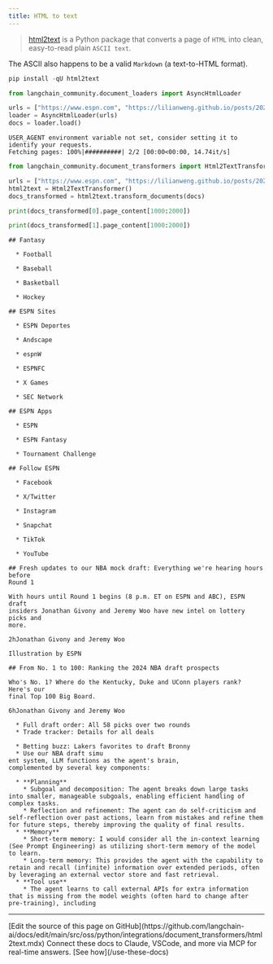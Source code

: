 ```yaml
---
title: HTML to text
---
```


>[html2text](https://github.com/Alir3z4/html2text/) is a Python package that converts a page of `HTML` into clean, easy-to-read plain `ASCII text`.

The ASCII also happens to be a valid `Markdown` (a text-to-HTML format).

```python
pip install -qU html2text
```

```python
from langchain_community.document_loaders import AsyncHtmlLoader

urls = ["https://www.espn.com", "https://lilianweng.github.io/posts/2023-06-23-agent/"]
loader = AsyncHtmlLoader(urls)
docs = loader.load()
```

```output
USER_AGENT environment variable not set, consider setting it to identify your requests.
Fetching pages: 100%|##########| 2/2 [00:00<00:00, 14.74it/s]
```

```python
from langchain_community.document_transformers import Html2TextTransformer

urls = ["https://www.espn.com", "https://lilianweng.github.io/posts/2023-06-23-agent/"]
html2text = Html2TextTransformer()
docs_transformed = html2text.transform_documents(docs)

print(docs_transformed[0].page_content[1000:2000])

print(docs_transformed[1].page_content[1000:2000])
```

```output
## Fantasy

  * Football

  * Baseball

  * Basketball

  * Hockey

## ESPN Sites

  * ESPN Deportes

  * Andscape

  * espnW

  * ESPNFC

  * X Games

  * SEC Network

## ESPN Apps

  * ESPN

  * ESPN Fantasy

  * Tournament Challenge

## Follow ESPN

  * Facebook

  * X/Twitter

  * Instagram

  * Snapchat

  * TikTok

  * YouTube

## Fresh updates to our NBA mock draft: Everything we're hearing hours before
Round 1

With hours until Round 1 begins (8 p.m. ET on ESPN and ABC), ESPN draft
insiders Jonathan Givony and Jeremy Woo have new intel on lottery picks and
more.

2hJonathan Givony and Jeremy Woo

Illustration by ESPN

## From No. 1 to 100: Ranking the 2024 NBA draft prospects

Who's No. 1? Where do the Kentucky, Duke and UConn players rank? Here's our
final Top 100 Big Board.

6hJonathan Givony and Jeremy Woo

  * Full draft order: All 58 picks over two rounds
  * Trade tracker: Details for all deals

  * Betting buzz: Lakers favorites to draft Bronny
  * Use our NBA draft simu
ent system, LLM functions as the agent's brain,
complemented by several key components:

  * **Planning**
    * Subgoal and decomposition: The agent breaks down large tasks into smaller, manageable subgoals, enabling efficient handling of complex tasks.
    * Reflection and refinement: The agent can do self-criticism and self-reflection over past actions, learn from mistakes and refine them for future steps, thereby improving the quality of final results.
  * **Memory**
    * Short-term memory: I would consider all the in-context learning (See Prompt Engineering) as utilizing short-term memory of the model to learn.
    * Long-term memory: This provides the agent with the capability to retain and recall (infinite) information over extended periods, often by leveraging an external vector store and fast retrieval.
  * **Tool use**
    * The agent learns to call external APIs for extra information that is missing from the model weights (often hard to change after pre-training), including
```

---

<Callout icon="pen-to-square" iconType="regular">
    [Edit the source of this page on GitHub](https://github.com/langchain-ai/docs/edit/main/src/oss/python/integrations/document_transformers/html2text.mdx)
</Callout>
<Tip icon="terminal" iconType="regular">
    Connect these docs to Claude, VSCode, and more via MCP for    real-time answers. [See how](/use-these-docs)
</Tip>
